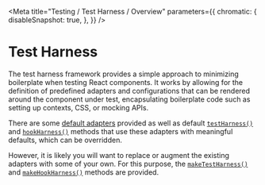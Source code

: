 
<Meta
  title="Testing / Test Harness / Overview"
  parameters={{
        chromatic: {
            disableSnapshot: true,
        },
    }}
/>

# Test Harness

The test harness framework provides a simple approach to minimizing boilerplate when testing React components. It works by allowing for the definition of predefined adapters and configurations that can be rendered around the component under test, encapsulating boilerplate code such as setting up contexts, CSS, or mocking APIs.

There are some [default adapters](/docs/testing-test-harness-exports-harnessadapters--page) provided as well as default [`testHarness()`](/docs/testing-test-harness-exports-testharness--page) and [`hookHarness()`](/docs/testing-test-harness-exports-hookharness--page) methods that use these adapters with meaningful defaults, which can be overridden.

However, it is likely you will want to replace or augment the existing adapters with some of your own. For this purpose, the [`makeTestHarness()`](/docs/testing-test-harness-exports-maketestharness--page) and [`makeHookHarness()`](/docs/testing-test-harness-exports-makehookharness--page) methods are provided.
